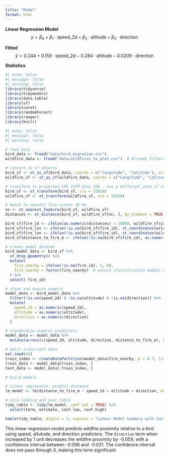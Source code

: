```yaml
---
title: "Model"
format: html
---
```


**Linear Regression Model**
$$
y = \beta_0 + \beta_1 \cdot \text{speed\_2d} + \beta_2 \cdot \text{altitude} + \beta_3 \cdot \text{direction}
$$

**Fitted**
$$
\hat{y} = 0.244 + 0.159 \cdot \text{speed\_2d} - 0.284 \cdot \text{altitude} - 0.0209 \cdot \text{direction}
$$

**Statistics**
```r
#| echo: false
#| message: false
#| warning: false
library(tidyverse)
library(tidymodels)
library(data.table)
library(sf)
library(caret)
library(randomForest)
library(ranger)
library(knitr)
```

```r
#| echo: false
#| message: false
#| warning: false

# read data
bird_data <- fread("data/bird_migration.csv")
wildfire_data <- fread("data/wildfires_to_plot.csv")  # Already filtered by time

# convert to sf objects
bird_sf <- st_as_sf(bird_data, coords = c("longitude", "latitude"), crs = 4326)
wildfire_sf <- st_as_sf(wildfire_data, coords = c("Longitude", "Latitude"), crs = 4326)

# transform to projected CRS (UTM Zone 10N - use a different zone if not appropriate)
bird_sf <- st_transform(bird_sf, crs = 32610)
wildfire_sf <- st_transform(wildfire_sf, crs = 32610)

# match to nearest fire within 10 km
nn <- st_nearest_feature(bird_sf, wildfire_sf)
distances <- st_distance(bird_sf, wildfire_sf[nn, ], by_element = TRUE)

bird_sf$fire_id <- ifelse(as.numeric(distances) < 10000, wildfire_sf$id[nn], NA)
bird_sf$fire_lat <- ifelse(!is.na(bird_sf$fire_id), st_coordinates(wildfire_sf[nn, ])[,2], NA)
bird_sf$fire_lon <- ifelse(!is.na(bird_sf$fire_id), st_coordinates(wildfire_sf[nn, ])[,1], NA)
bird_sf$distance_to_fire_m <- ifelse(!is.na(bird_sf$fire_id), as.numeric(distances), NA)

# create model dataset
bird_model_data <- bird_sf %>%
  st_drop_geometry() %>%
  mutate(
    fire_nearby = ifelse(!is.na(fire_id), 1, 0),
    fire_nearby = factor(fire_nearby)  # ensure classification models work
  ) %>%
  select(-fire_id)

# clean and ensure numeric
model_data <- bird_model_data %>%
  filter(!is.na(speed_2d) & !is.na(altitude) & !is.na(direction)) %>%
  mutate(
    speed_2d = as.numeric(speed_2d),
    altitude = as.numeric(altitude),
    direction = as.numeric(direction)
  )

# standardize numeric predictors
model_data <- model_data %>%
  mutate(across(c(speed_2d, altitude, direction, distance_to_fire_m), scale))

# split train/test data
set.seed(42)
train_index <- createDataPartition(model_data$fire_nearby, p = 0.7, list = FALSE)
train_data <- model_data[train_index, ]
test_data <- model_data[-train_index, ]

# build models

# linear regression: predict distance
lm_model <- lm(distance_to_fire_m ~ speed_2d + altitude + direction, data = train_data)

# nice-looking and neat table
tidy_table <- tidy(lm_model, conf.int = TRUE) %>%
  select(term, estimate, conf.low, conf.high)

kable(tidy_table, digits = 3, caption = "Linear Model Summary with Confidence Intervals")
```

This linear regression model predicts wildfire proximity relative to a bird using speed, altutude, and direction predictors. The `direction` term when increased by 1 unit decreases the wildfire proximity by -0.059, with a confidence interval between -0.096	and -0.021. The confidence interval does not pass through 0, making this term significant.
